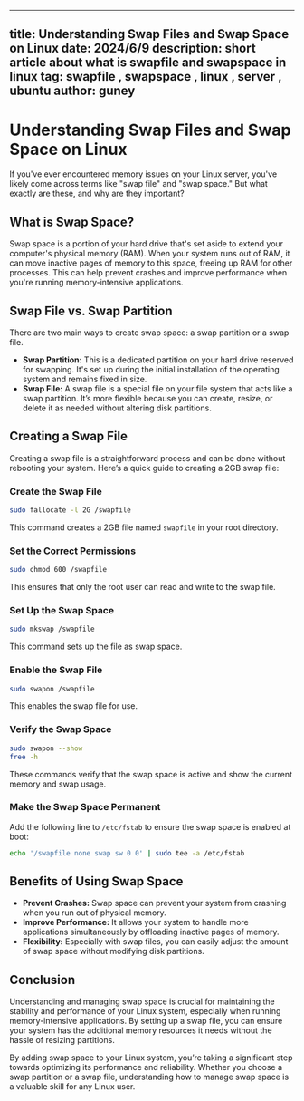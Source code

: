 
---
title: Understanding Swap Files and Swap Space on Linux
date: 2024/6/9
description: short article about what is swapfile and swapspace in linux
tag: swapfile , swapspace , linux , server , ubuntu
author: guney
---


# Understanding Swap Files and Swap Space on Linux

If you've ever encountered memory issues on your Linux server, you've likely come across terms like "swap file" and "swap space." But what exactly are these, and why are they important?

## What is Swap Space?

Swap space is a portion of your hard drive that's set aside to extend your computer's physical memory (RAM). When your system runs out of RAM, it can move inactive pages of memory to this space, freeing up RAM for other processes. This can help prevent crashes and improve performance when you're running memory-intensive applications.

## Swap File vs. Swap Partition

There are two main ways to create swap space: a swap partition or a swap file.

- **Swap Partition:** This is a dedicated partition on your hard drive reserved for swapping. It's set up during the initial installation of the operating system and remains fixed in size.
- **Swap File:** A swap file is a special file on your file system that acts like a swap partition. It’s more flexible because you can create, resize, or delete it as needed without altering disk partitions.

## Creating a Swap File

Creating a swap file is a straightforward process and can be done without rebooting your system. Here’s a quick guide to creating a 2GB swap file:

### Create the Swap File

```bash
sudo fallocate -l 2G /swapfile
```

This command creates a 2GB file named `swapfile` in your root directory.

### Set the Correct Permissions

```bash
sudo chmod 600 /swapfile
```

This ensures that only the root user can read and write to the swap file.

### Set Up the Swap Space

```bash
sudo mkswap /swapfile
```

This command sets up the file as swap space.

### Enable the Swap File

```bash
sudo swapon /swapfile
```

This enables the swap file for use.

### Verify the Swap Space

```bash
sudo swapon --show
free -h
```

These commands verify that the swap space is active and show the current memory and swap usage.

### Make the Swap Space Permanent

Add the following line to `/etc/fstab` to ensure the swap space is enabled at boot:

```bash
echo '/swapfile none swap sw 0 0' | sudo tee -a /etc/fstab
```

## Benefits of Using Swap Space

- **Prevent Crashes:** Swap space can prevent your system from crashing when you run out of physical memory.
- **Improve Performance:** It allows your system to handle more applications simultaneously by offloading inactive pages of memory.
- **Flexibility:** Especially with swap files, you can easily adjust the amount of swap space without modifying disk partitions.

## Conclusion

Understanding and managing swap space is crucial for maintaining the stability and performance of your Linux system, especially when running memory-intensive applications. By setting up a swap file, you can ensure your system has the additional memory resources it needs without the hassle of resizing partitions.

By adding swap space to your Linux system, you’re taking a significant step towards optimizing its performance and reliability. Whether you choose a swap partition or a swap file, understanding how to manage swap space is a valuable skill for any Linux user.
